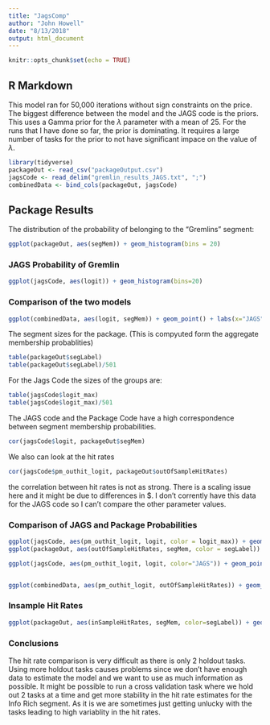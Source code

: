 ```yaml
---
title: "JagsComp"
author: "John Howell"
date: "8/13/2018"
output: html_document
---
```


```r
knitr::opts_chunk$set(echo = TRUE)
```

## R Markdown

This model ran for 50,000 iterations without sign constraints on the price.  The biggest difference between the model and the JAGS code is the priors.  This uses a Gamma prior for the $\lambda$ parameter with a mean of 25.  For the runs that I have done so far, the prior is dominating.  It requires a large number of tasks for the prior to not have significant impace on the value of $\lambda$.

```r
library(tidyverse)
packageOut <- read_csv("packageOutput.csv")
jagsCode <- read_delim("gremlin_results_JAGS.txt", ";")
combinedData <- bind_cols(packageOut, jagsCode)
```

## Package Results


The distribution of the probability of belonging to the "Gremlins" segment:
```r
ggplot(packageOut, aes(segMem)) + geom_histogram(bins = 20)
```

### JAGS Probability of Gremlin
```r
ggplot(jagsCode, aes(logit)) + geom_histogram(bins=20)
```
### Comparison of the two models
```r
ggplot(combinedData, aes(logit, segMem)) + geom_point() + labs(x="JAGS", y = "Package")
```

The segment sizes for the package. (This is compyuted form the aggregate membership probablities)
```r
table(packageOut$segLabel)
table(packageOut$segLabel)/501
```
For the Jags Code the sizes of the groups are:

```r
table(jagsCode$logit_max)
table(jagsCode$logit_max)/501
```


The JAGS code and the Package Code have a high correspondence between segment membership probabilities.

```r
cor(jagsCode$logit, packageOut$segMem)
```

We also can look at the hit rates

```r
cor(jagsCode$pm_outhit_logit, packageOut$outOfSampleHitRates)
```
the correlation between hit rates is not as strong.  There is a scaling issue here and it might be due to differences in $\lambda.  I don't corrently have this data for the JAGS code so I can't compare the other parameter values.

### Comparison of JAGS and Package Probabilities
```r
ggplot(jagsCode, aes(pm_outhit_logit, logit, color = logit_max)) + geom_point() + labs(x = "Out of Sample Hit Rate", y = "Probability of Gremlin", title = "JAGS Logit")
ggplot(packageOut, aes(outOfSampleHitRates, segMem, color = segLabel)) + geom_point() + labs(x = "Out of Sample Hit Rate", y = "Probability of Gremlin", title ="Package Logit Model")

ggplot(jagsCode, aes(pm_outhit_logit, logit, color="JAGS")) + geom_point() + labs(x = "Out of Sample Hit Rate", y = "Probability of Gremlin") + geom_point(data = packageOut, aes(outOfSampleHitRates, segMem, color="Package")) + scale_color_manual("", breaks = c("JAGS", "Package"), values = c("red", "blue"))


ggplot(combinedData, aes(pm_outhit_logit, outOfSampleHitRates)) + geom_point() + labs(x = "Jags", y = "Package")
```

### Insample Hit Rates
```r
ggplot(packageOut, aes(inSampleHitRates, segMem, color=segLabel)) + geom_point() + labs(x = "Insample Hit rates", y = "Probability of Gremlin")
```

### Conclusions
The hit rate comparison is very difficult as there is only 2 holdout tasks.  Using more holdout tasks causes problems since we don't have enough data to estimate the model and we want to use as much information as possible.  It might be possible to run a cross validation task where we hold out 2 tasks at a time and get more stability in the hit rate estimates for the Info Rich segment.  As it is we are sometimes just getting unlucky with the tasks leading to high variablity in the hit rates.
